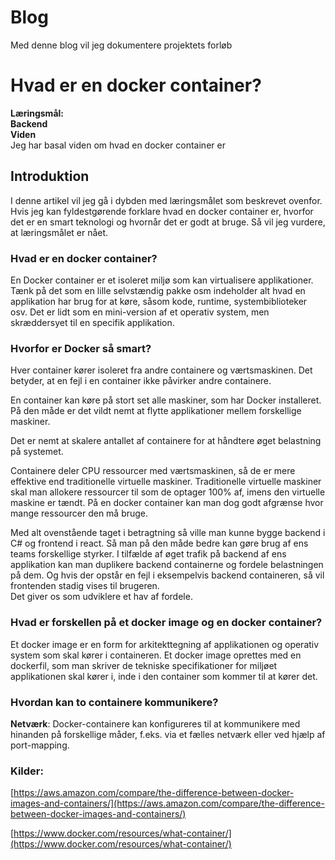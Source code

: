 # Blog

Med denne blog vil jeg dokumentere projektets forløb



# Hvad er en docker container?

**Læringsmål:**  
**Backend**  
**Viden**  
Jeg har basal viden om hvad en docker container er

## Introduktion

I denne artikel vil jeg gå i dybden med læringsmålet som beskrevet ovenfor. Hvis jeg kan fyldestgørende forklare hvad en docker container er, hvorfor det er en smart teknologi og hvornår det er godt at bruge. Så vil jeg vurdere, at læringsmålet er nået.

### Hvad er en docker container?

En Docker container er et isoleret miljø som kan virtualisere applikationer. Tænk på det som en lille selvstændig pakke osm indeholder alt hvad en applikation har brug for at køre, såsom kode, runtime, systembiblioteker osv. Det er lidt som en mini-version af et operativ system, men skræddersyet til en specifik applikation.

### Hvorfor er Docker så smart?

Hver container kører isoleret fra andre containere og værtsmaskinen. Det betyder, at en fejl i en container ikke påvirker andre containere.

En container kan køre på stort set alle maskiner, som har Docker installeret. På den måde er det vildt nemt at flytte applikationer mellem forskellige maskiner.

Det er nemt at skalere antallet af containere for at håndtere øget belastning på systemet. 

Containere deler CPU ressourcer med værtsmaskinen, så de er mere effektive end traditionelle virtuelle maskiner. Traditionelle virtuelle maskiner skal man allokere ressourcer til som de optager 100% af, imens den virtuelle maskine er tændt. På en docker container kan man dog godt afgrænse hvor mange ressourcer den må bruge.

Med alt ovenstående taget i betragtning så ville man kunne bygge backend i C\# og frontend i react. Så man på den måde bedre kan gøre brug af ens teams forskellige styrker. I tilfælde af øget trafik på backend af ens applikation kan man duplikere backend containerne og fordele belastningen på dem. Og hvis der opstår en fejl i eksempelvis backend containeren, så vil frontenden stadig vises til brugeren.   
Det giver os som udviklere et hav af fordele.

### Hvad er forskellen på et docker image og en docker container?

Et docker image er en form for arkitekttegning af applikationen og operativ system som skal kører i containeren. Et docker image oprettes med en dockerfil, som man skriver de tekniske specifikationer for miljøet applikationen skal kører i, inde i den container som kommer til at kører det.

### Hvordan kan to containere kommunikere?

**Netværk**: Docker-containere kan konfigureres til at kommunikere med hinanden på forskellige måder, f.eks. via et fælles netværk eller ved hjælp af port-mapping.

### Kilder:

[https://aws.amazon.com/compare/the-difference-between-docker-images-and-containers/](https://aws.amazon.com/compare/the-difference-between-docker-images-and-containers/) 

[https://www.docker.com/resources/what-container/](https://www.docker.com/resources/what-container/)

